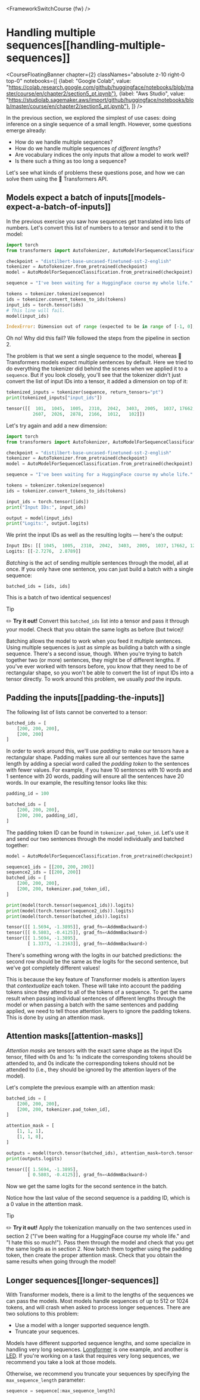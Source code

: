 <FrameworkSwitchCourse {fw} />

# Handling multiple sequences[[handling-multiple-sequences]]

<CourseFloatingBanner chapter={2}
  classNames="absolute z-10 right-0 top-0"
  notebooks={[
    {label: "Google Colab", value: "https://colab.research.google.com/github/huggingface/notebooks/blob/master/course/en/chapter2/section5_pt.ipynb"},
    {label: "Aws Studio", value: "https://studiolab.sagemaker.aws/import/github/huggingface/notebooks/blob/master/course/en/chapter2/section5_pt.ipynb"},
]} />

<Youtube id="M6adb1j2jPI"/>

In the previous section, we explored the simplest of use cases: doing inference on a single sequence of a small length. However, some questions emerge already:

- How do we handle multiple sequences?
- How do we handle multiple sequences *of different lengths*?
- Are vocabulary indices the only inputs that allow a model to work well?
- Is there such a thing as too long a sequence?

Let's see what kinds of problems these questions pose, and how we can solve them using the 🤗 Transformers API.

## Models expect a batch of inputs[[models-expect-a-batch-of-inputs]]

In the previous exercise you saw how sequences get translated into lists of numbers. Let's convert this list of numbers to a tensor and send it to the model:

```py
import torch
from transformers import AutoTokenizer, AutoModelForSequenceClassification

checkpoint = "distilbert-base-uncased-finetuned-sst-2-english"
tokenizer = AutoTokenizer.from_pretrained(checkpoint)
model = AutoModelForSequenceClassification.from_pretrained(checkpoint)

sequence = "I've been waiting for a HuggingFace course my whole life."

tokens = tokenizer.tokenize(sequence)
ids = tokenizer.convert_tokens_to_ids(tokens)
input_ids = torch.tensor(ids)
# This line will fail.
model(input_ids)
```

```python out
IndexError: Dimension out of range (expected to be in range of [-1, 0], but got 1)
```

Oh no! Why did this fail? We followed the steps from the pipeline in section 2.

The problem is that we sent a single sequence to the model, whereas 🤗 Transformers models expect multiple sentences by default. Here we tried to do everything the tokenizer did behind the scenes when we applied it to a `sequence`. But if you look closely, you'll see that the tokenizer didn't just convert the list of input IDs into a tensor, it added a dimension on top of it:

```py
tokenized_inputs = tokenizer(sequence, return_tensors="pt")
print(tokenized_inputs["input_ids"])
```

```python out
tensor([[  101,  1045,  1005,  2310,  2042,  3403,  2005,  1037, 17662, 12172,
          2607,  2026,  2878,  2166,  1012,   102]])
```

Let's try again and add a new dimension:

```py
import torch
from transformers import AutoTokenizer, AutoModelForSequenceClassification

checkpoint = "distilbert-base-uncased-finetuned-sst-2-english"
tokenizer = AutoTokenizer.from_pretrained(checkpoint)
model = AutoModelForSequenceClassification.from_pretrained(checkpoint)

sequence = "I've been waiting for a HuggingFace course my whole life."

tokens = tokenizer.tokenize(sequence)
ids = tokenizer.convert_tokens_to_ids(tokens)

input_ids = torch.tensor([ids])
print("Input IDs:", input_ids)

output = model(input_ids)
print("Logits:", output.logits)
```

We print the input IDs as well as the resulting logits — here's the output:

```python out
Input IDs: [[ 1045,  1005,  2310,  2042,  3403,  2005,  1037, 17662, 12172,  2607, 2026,  2878,  2166,  1012]]
Logits: [[-2.7276,  2.8789]]
```

*Batching* is the act of sending multiple sentences through the model, all at once. If you only have one sentence, you can just build a batch with a single sequence: 

```
batched_ids = [ids, ids]
```

This is a batch of two identical sequences!

> [!TIP]
> ✏️ **Try it out!** Convert this `batched_ids` list into a tensor and pass it through your model. Check that you obtain the same logits as before (but twice)!

Batching allows the model to work when you feed it multiple sentences. Using multiple sequences is just as simple as building a batch with a single sequence. There's a second issue, though. When you're trying to batch together two (or more) sentences, they might be of different lengths. If you've ever worked with tensors before, you know that they need to be of rectangular shape, so you won't be able to convert the list of input IDs into a tensor directly. To work around this problem, we usually *pad* the inputs.

## Padding the inputs[[padding-the-inputs]]

The following list of lists cannot be converted to a tensor:

```py no-format
batched_ids = [
    [200, 200, 200],
    [200, 200]
]
```

In order to work around this, we'll use *padding* to make our tensors have a rectangular shape. Padding makes sure all our sentences have the same length by adding a special word called the *padding token* to the sentences with fewer values. For example, if you have 10 sentences with 10 words and 1 sentence with 20 words, padding will ensure all the sentences have 20 words. In our example, the resulting tensor looks like this:

```py no-format
padding_id = 100

batched_ids = [
    [200, 200, 200],
    [200, 200, padding_id],
]
```

The padding token ID can be found in `tokenizer.pad_token_id`. Let's use it and send our two sentences through the model individually and batched together:

```py no-format
model = AutoModelForSequenceClassification.from_pretrained(checkpoint)

sequence1_ids = [[200, 200, 200]]
sequence2_ids = [[200, 200]]
batched_ids = [
    [200, 200, 200],
    [200, 200, tokenizer.pad_token_id],
]

print(model(torch.tensor(sequence1_ids)).logits)
print(model(torch.tensor(sequence2_ids)).logits)
print(model(torch.tensor(batched_ids)).logits)
```

```python out
tensor([[ 1.5694, -1.3895]], grad_fn=<AddmmBackward>)
tensor([[ 0.5803, -0.4125]], grad_fn=<AddmmBackward>)
tensor([[ 1.5694, -1.3895],
        [ 1.3373, -1.2163]], grad_fn=<AddmmBackward>)
```

There's something wrong with the logits in our batched predictions: the second row should be the same as the logits for the second sentence, but we've got completely different values!

This is because the key feature of Transformer models is attention layers that *contextualize* each token. These will take into account the padding tokens since they attend to all of the tokens of a sequence. To get the same result when passing individual sentences of different lengths through the model or when passing a batch with the same sentences and padding applied, we need to tell those attention layers to ignore the padding tokens. This is done by using an attention mask.

## Attention masks[[attention-masks]]

*Attention masks* are tensors with the exact same shape as the input IDs tensor, filled with 0s and 1s: 1s indicate the corresponding tokens should be attended to, and 0s indicate the corresponding tokens should not be attended to (i.e., they should be ignored by the attention layers of the model).

Let's complete the previous example with an attention mask:

```py no-format
batched_ids = [
    [200, 200, 200],
    [200, 200, tokenizer.pad_token_id],
]

attention_mask = [
    [1, 1, 1],
    [1, 1, 0],
]

outputs = model(torch.tensor(batched_ids), attention_mask=torch.tensor(attention_mask))
print(outputs.logits)
```

```python out
tensor([[ 1.5694, -1.3895],
        [ 0.5803, -0.4125]], grad_fn=<AddmmBackward>)
```

Now we get the same logits for the second sentence in the batch.

Notice how the last value of the second sequence is a padding ID, which is a 0 value in the attention mask.

> [!TIP]
> ✏️ **Try it out!** Apply the tokenization manually on the two sentences used in section 2 ("I've been waiting for a HuggingFace course my whole life." and "I hate this so much!"). Pass them through the model and check that you get the same logits as in section 2. Now batch them together using the padding token, then create the proper attention mask. Check that you obtain the same results when going through the model!

## Longer sequences[[longer-sequences]]

With Transformer models, there is a limit to the lengths of the sequences we can pass the models. Most models handle sequences of up to 512 or 1024 tokens, and will crash when asked to process longer sequences. There are two solutions to this problem:

- Use a model with a longer supported sequence length.
- Truncate your sequences.

Models have different supported sequence lengths, and some specialize in handling very long sequences. [Longformer](https://huggingface.co/docs/transformers/model_doc/longformer) is one example, and another is [LED](https://huggingface.co/docs/transformers/model_doc/led). If you're working on a task that requires very long sequences, we recommend you take a look at those models.

Otherwise, we recommend you truncate your sequences by specifying the `max_sequence_length` parameter:

```py
sequence = sequence[:max_sequence_length]
```
